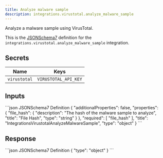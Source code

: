 ```yaml
---
title: Analyze malware sample
description: integrations.virustotal.analyze_malware_sample
---
```


Analyze a malware sample using VirusTotal.

This is the [JSONSchema7](https://json-schema.org/draft-07/json-schema-release-notes) definition for the `integrations.virustotal.analyze_malware_sample` integration.


## Secrets
 Name | Keys
 --- | ---
 `virustotal` | `VIRUSTOTAL_API_KEY`

## Inputs

<CodeGroup>
```json JSONSchema7 Definition
{
    "additionalProperties": false,
    "properties": {
        "file_hash": {
            "description": "The hash of the malware sample to analyze",
            "title": "File Hash",
            "type": "string"
        }
    },
    "required": [
        "file_hash"
    ],
    "title": "IntegrationsVirustotalAnalyzeMalwareSample",
    "type": "object"
}
```

</CodeGroup>

## Response

<CodeGroup>
```json JSONSchema7 Definition
{
    "type": "object"
}
```

</CodeGroup>
